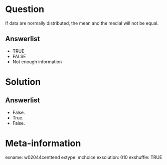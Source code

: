 Question
========
If data are normally distributed, the mean and the medial will not be equal.

Answerlist
----------
* TRUE
* FALSE
* Not enough information


Solution
========

Answerlist
----------
* False.
* True.
* False.


Meta-information
================
exname: w02044centtend
extype: mchoice
exsolution: 010
exshuffle: TRUE